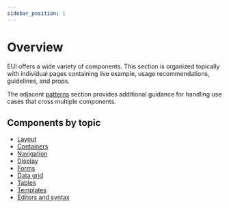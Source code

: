 ```yaml
---
sidebar_position: 1
---
```


# Overview

EUI offers a wide variety of components. This section is organized topically with individual pages containing live example, usage recommendations, guidelines, and props.

The adjacent [patterns](../patterns/index.mdx) section provides additional guidance for handling use cases that cross multiple components.

## Components by topic

- [Layout](./layout/flex/index.mdx)
- [Containers](./containers/accordion.mdx)
- [Navigation](./navigation/breadcrumbs.mdx)
- [Display](./display/badge/index.mdx)
- [Forms](./forms/controls/guidelines.mdx)
- [Data grid](./data-grid/data-grid.mdx)
- [Tables](./tables/basic.mdx)
- [Templates](./templates/page-template/index.mdx)
- [Editors and syntax](./editors-and-syntax/markdown/format.mdx)

